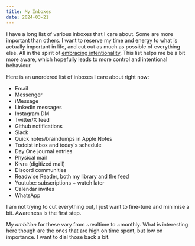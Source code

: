 ```yaml
---
title: My Inboxes
date: 2024-03-21
---
```


I have a long list of various inboxes that I care about. Some are more important
than others. I want to reserve my time and energy to what is actually important
in life, and cut out as much as possible of everything else. All in the spirit
of [embracing intentionality](https://antn.se/embrace-intentionality). This list
helps me be a bit more aware, which hopefully leads to more control and
intentional behaviour.

Here is an unordered list of inboxes I care about right now:

-   Email
-   Messenger
-   iMessage
-   LinkedIn messages
-   Instagram DM
-   Twitter/X feed
-   Github notifications
-   Slack
-   Quick notes/braindumps in Apple Notes
-   Todoist inbox and today's schedule
-   Day One journal entries
-   Physical mail
-   Kivra (digitized mail)
-   Discord communities
-   Readwise Reader, both my library and the feed
-   Youtube: subscriptions + watch later
-   Calendar invites
-   WhatsApp

I am not trying to cut everything out, I just want to fine-tune and minimise a
bit. Awareness is the first step.

My _ambition_ for these vary from ~realtime to ~monthly. What is interesting
here though are the ones that are high on time spent, but low on importance. I
want to dial those back a bit.

